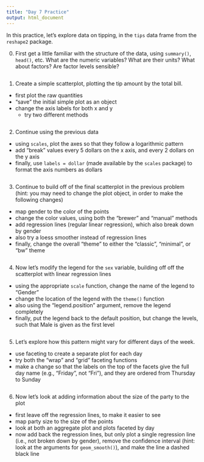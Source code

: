 ```yaml
---
title: "Day 7 Practice"
output: html_document
---
```


In this practice, let's explore data on tipping, in the `tips` data frame from the `reshape2` package.

0. First get a little familiar with the structure of the data, using `summary()`, `head()`, etc.  What are the numeric variables?  What are their units? What about factors? Are factor levels sensible?

```r

```

1. Create a simple scatterplot, plotting the tip amount by the total bill.
  - first plot the raw quantities
  - "save" the initial simple plot as an object
  - change the axis labels for both x and y
    - try two different methods
  
```r

```

2. Continue using the previous data
  - using `scales`, plot the axes so that they follow a logarithmic pattern
  - add "break" values every 5 dollars on the x axis, and every 2 dollars on the y axis
  - finally, use `labels = dollar` (made available by the `scales` package) to format the axis numbers as dollars

```r

```

3. Continue to build off of the final scatterplot in the previous problem (hint: you may need to change the plot object, in order to make the following changes)
  - map gender to the color of the points
  - change the color values, using both the "brewer" and "manual" methods
  - add regression lines (regular linear regression), which also break down by gender
  - also try a loess smoother instead of regression lines
  - finally, change the overall "theme" to either the "classic", "minimal", or "bw" theme

```r

```


4. Now let's modify the legend for the `sex` variable, building off off the scatterplot with linear regression lines
  - using the appropriate `scale` function, change the name of the legend to "Gender"
  - change the location of the legend with the `theme()` function
  - also using the "legend.position" argument, remove the legend completely
  - finally, put the legend back to the default position, but change the levels, such that Male is given as the first level
  
```r

```

5. Let's explore how this pattern might vary for different days of the week.
  - use faceting to create a separate plot for each day
  - try both the "wrap" and "grid" faceting functions
  - make a change so that the labels on the top of the facets give the full day name (e.g., "Friday", not "Fri"), and they are ordered from Thursday to Sunday
  
```r


```

6. Now let's look at adding information about the size of the party to the plot
  - first leave off the regression lines, to make it easier to see
  - map party size to the size of the points
  - look at both an aggregate plot and plots faceted by day
  - now add back the regression lines, but only plot a single regression line (i.e., not broken down by gender), remove the confidence interval (hint: look at the arguments for `geom_smooth()`), and make the line a dashed black line
  
```r

```

